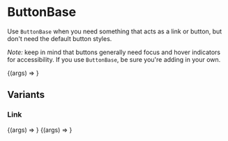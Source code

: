 
<Meta title="Atoms/ButtonBase" component={ButtonBase} />

# ButtonBase

<StoryStatus status="volatile" />

Use `ButtonBase` when you need something that acts as a link or
button, but don&apos;t need the default button styles.

_Note:_ keep in mind that buttons generally need focus and hover
indicators for accessibility. If you use `ButtonBase`, be sure you&apos;re
adding in your own.

<Canvas>
  <Story name="ButtonBase" args={{ children: 'a button base' }}>
    {(args) => <ButtonBase {...args} />}
  </Story>
</Canvas>

<Props story="ButtonBase" />

## Variants

### Link

<Canvas isColumn>
  <Story
    name="ButtonBase Link"
    args={{ href: '#', children: 'a basic link button' }}
  >
    {(args) => <ButtonBase {...args} />}
  </Story>
  <Story
    name="ButtonBase Link Style"
    args={{ children: 'a button base styled like a link', link: true }}
  >
    {(args) => <ButtonBase {...args} />}
  </Story>
</Canvas>

